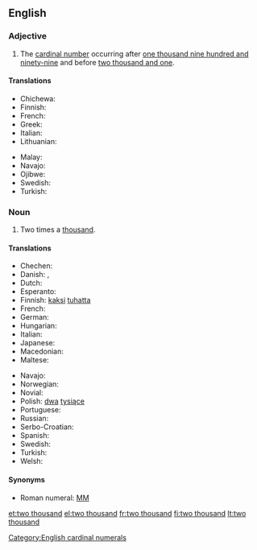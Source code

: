 ==English==

===Adjective===
{{en-adj|?}}

# The [[cardinal number]] occurring after [[one thousand nine hundred and ninety-nine]] and before [[two thousand and one]].

====Translations====
{{trans-top|cardinal number}}
* Chichewa: {{tø|ny|zikwi ziwiri}}
* Finnish: {{t+|fi|kaksituhatta}}
* French: {{t|fr|deux mille}}
* Greek: {{t|el|δύο χιλιάδες}}
* Italian: {{t+|it|duemila}}
* Lithuanian: {{t|lt|du tūkstančiai}}
{{trans-mid}}
* Malay: {{t|ms|dua ribu}}
* Navajo: {{tø|nv|naakidi mííl}}
* Ojibwe: {{tø|oj|niinzhosagoons}}
* Swedish: {{t|sv|två tusen}}
* Turkish: {{t|tr|triki bin}}
{{trans-bottom}}

===Noun===
{{en-noun|?}}

# Two times a [[thousand]].

====Translations====
{{trans-top|two times a thousand}}
* Chechen: {{tø|ce|ши эзар|tr=ši ezar}}
* Danish: {{t|da|to tusind|n}}, {{t|da|to tusinde|n}}
* Dutch: {{t|nl|tweeduizend|f}}
* Esperanto: {{t|eo|du mil}}
* Finnish: [[kaksi]] [[tuhat|tuhatta]]
* French: {{t|fr|deux mille}}
* German: {{t|de|zweitausend|f}}
* Hungarian: {{t+|hu|kétezer}}
* Italian: {{t+|it|duemila|m}}
* Japanese: {{t|ja|二千|tr=nisen}}
* Macedonian: {{t|mk|две илјади|tr=dve íljadi}}
* Maltese: {{t|mt|elfejn}}
{{trans-mid}}
* Navajo: {{tø|nv|naakidi mííl}}
* Norwegian: {{t|no|to tusen}}
* Novial: {{t|nov|dumil}}
* Polish: [[dwa]] [[tysiące]]
* Portuguese: {{t|pt|dois mil}}
* Russian: {{t|ru|две тысячи|f|tr=dve týsjači}}
* Serbo-Croatian: {{t|sh|dvije hiljad|f|sc=Latn}}
* Spanish: {{t|es|dos mil|m}}
* Swedish: {{t|sv|två tusen}}
* Turkish: {{t|tr|iki bin}}
* Welsh: {{t|cy|dwy fil}}
{{trans-bottom}}

====Synonyms====
* Roman numeral: [[MM]]

[[Category:English cardinal numerals]]

[[et:two thousand]]
[[el:two thousand]]
[[fr:two thousand]]
[[fi:two thousand]]
[[lt:two thousand]]
